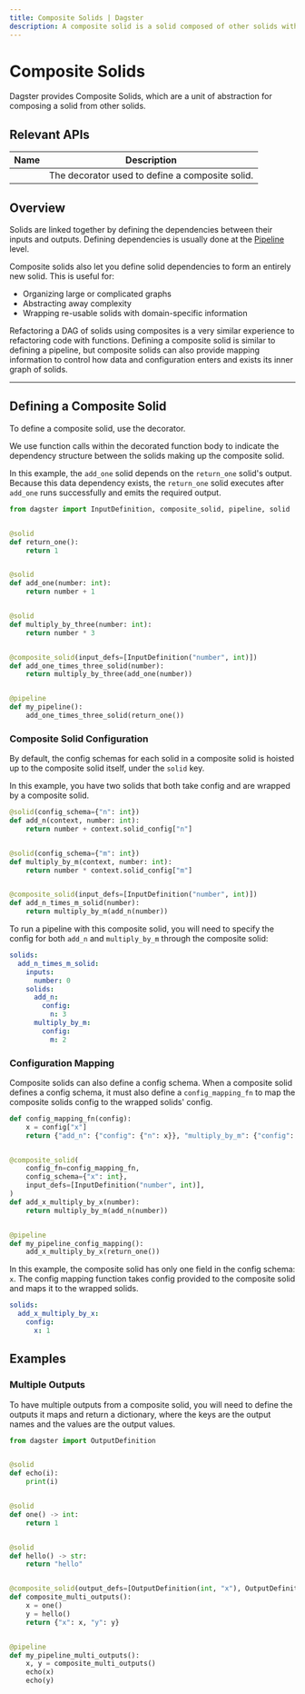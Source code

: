 ```yaml
---
title: Composite Solids | Dagster
description: A composite solid is a solid composed of other solids with a config mapping function.
---
```


# Composite Solids

Dagster provides Composite Solids, which are a unit of abstraction for composing a solid from other solids.

## Relevant APIs

| Name                                                                                  | Description                                     |
| ------------------------------------------------------------------------------------- | ----------------------------------------------- |
| <PyObject module="dagster" object="composite_solid" displayText="@composite_solid" /> | The decorator used to define a composite solid. |

## Overview

Solids are linked together by defining the dependencies between their inputs and outputs. Defining dependencies is usually done at the [Pipeline](/concepts/solids-pipelines/pipelines) level.

Composite solids also let you define solid dependencies to form an entirely new solid. This is useful for:

- Organizing large or complicated graphs
- Abstracting away complexity
- Wrapping re-usable solids with domain-specific information

Refactoring a DAG of solids using composites is a very similar experience to refactoring code with functions. Defining a composite solid is similar to defining a pipeline, but composite solids can also provide mapping information to control how data and configuration enters and exists its inner graph of solids.

---

## Defining a Composite Solid

To define a composite solid, use the <PyObject object="composite_solid" decorator /> decorator.

We use function calls within the decorated function body to indicate the dependency structure between the solids making up the composite solid.

In this example, the `add_one` solid depends on the `return_one` solid's output. Because this data dependency exists, the `return_one` solid executes after `add_one` runs successfully and emits the required output.

```python file=/concepts/solids_pipelines/composite_solids.py startafter=start_composite_solid_example_marker endbefore=end_composite_solid_example_marker
from dagster import InputDefinition, composite_solid, pipeline, solid


@solid
def return_one():
    return 1


@solid
def add_one(number: int):
    return number + 1


@solid
def multiply_by_three(number: int):
    return number * 3


@composite_solid(input_defs=[InputDefinition("number", int)])
def add_one_times_three_solid(number):
    return multiply_by_three(add_one(number))


@pipeline
def my_pipeline():
    add_one_times_three_solid(return_one())
```

### Composite Solid Configuration

By default, the config schemas for each solid in a composite solid is hoisted up to the composite solid itself, under the `solid` key.

In this example, you have two solids that both take config and are wrapped by a composite solid.

```python file=/concepts/solids_pipelines/composite_solids.py startafter=start_composite_solid_config_marker endbefore=end_composite_solid_config_marker
@solid(config_schema={"n": int})
def add_n(context, number: int):
    return number + context.solid_config["n"]


@solid(config_schema={"m": int})
def multiply_by_m(context, number: int):
    return number * context.solid_config["m"]


@composite_solid(input_defs=[InputDefinition("number", int)])
def add_n_times_m_solid(number):
    return multiply_by_m(add_n(number))
```

To run a pipeline with this composite solid, you will need to specify the config for both `add_n` and `multiply_by_m` through the composite solid:

```yaml file=/concepts/solids_pipelines/composite_config.yaml
solids:
  add_n_times_m_solid:
    inputs:
      number: 0
    solids:
      add_n:
        config:
          n: 3
      multiply_by_m:
        config:
          m: 2
```

### Configuration Mapping

Composite solids can also define a config schema. When a composite solid defines a config schema, it must also define a `config_mapping_fn` to map the composite solids config to the wrapped solids' config.

```python file=/concepts/solids_pipelines/composite_solids.py startafter=start_composite_mapping_marker endbefore=end_composite_mapping_marker
def config_mapping_fn(config):
    x = config["x"]
    return {"add_n": {"config": {"n": x}}, "multiply_by_m": {"config": {"m": x}}}


@composite_solid(
    config_fn=config_mapping_fn,
    config_schema={"x": int},
    input_defs=[InputDefinition("number", int)],
)
def add_x_multiply_by_x(number):
    return multiply_by_m(add_n(number))


@pipeline
def my_pipeline_config_mapping():
    add_x_multiply_by_x(return_one())
```

In this example, the composite solid has only one field in the config schema: `x`. The config mapping function takes config provided to the composite solid and maps it to the wrapped solids.

```yaml file=/concepts/solids_pipelines/composite_config_mapping.yaml
solids:
  add_x_multiply_by_x:
    config:
      x: 1
```

## Examples

### Multiple Outputs

To have multiple outputs from a composite solid, you will need to define the outputs it maps and return a dictionary, where the keys are the output names and the values are the output values.

```python file=/concepts/solids_pipelines/composite_solids.py startafter=start_composite_multi_output_marker endbefore=end_composite_multi_output_marker
from dagster import OutputDefinition


@solid
def echo(i):
    print(i)


@solid
def one() -> int:
    return 1


@solid
def hello() -> str:
    return "hello"


@composite_solid(output_defs=[OutputDefinition(int, "x"), OutputDefinition(str, "y")])
def composite_multi_outputs():
    x = one()
    y = hello()
    return {"x": x, "y": y}


@pipeline
def my_pipeline_multi_outputs():
    x, y = composite_multi_outputs()
    echo(x)
    echo(y)
```
